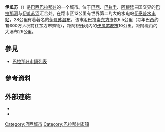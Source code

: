{{Unreferenced|time=2019-01-29T03:47:20+00:00}}
{{城市
|城市名称=伊瓜苏
|外文名称=Foz do Iguaçu
|代表图像=Parana Municip FozdoIguacu.svg
|市徽=Brasão de Armas do Município de Foz do Iguaçu.png
|市徽1=
|市旗=Bandeira FozIguacu.png
|市旗1=
|国家={{BRA}}
|区=巴拉那州|
|南北=|纬度=|纬分=|纬秒=
|东西=|经度=|经分=|经秒=
|海拔=173.6
|面积=617.71
|官方语言=[[葡萄牙语|葡萄牙语]]
|人口=319,189
|人口密度=504.0
|统计时间=
|建城时间=
|建城时名称=
|市长=
|时区=[[UTC-3|UTC-3]]
|夏令时区=[[UTC-2|UTC-2]]
|郵政編碼=
|電話編碼=
|地图档名=
|大小=
|网址=www.fozdoiguacu.pr.gov.br
}}

'''伊瓜苏'''（{{lang-pt|Foz do Iguaçu}}）是[[巴西|巴西]][[巴拉那州|巴拉那州]]的一个城市。位于[[巴西|巴西]]、[[巴拉圭|巴拉圭]]、[[阿根廷|阿根廷]]三国交界的[[巴拉那河|巴拉那河]]与[[伊瓜苏河|伊瓜苏河]]汇合处。在距市区12公里有世界第二的大的水电站[[伊泰普水电站|伊泰普水电站]]，28公里有着著名的[[伊瓜苏瀑布|伊瓜苏瀑布]]。该市距巴拉圭[[东方市_(巴拉圭)|东方市]]仅6.5公里（每年巴西约有600万人次前往东方市购物），距阿根廷境内的[[伊瓜苏港市|伊瓜苏港市]]10公里，距阿境内的大瀑布29公里。

{{climate chart
|[[伊瓜苏市|伊瓜苏市]]
|22|33|167
|21|32|156
|21|31|135
|18|28|146
|15|25|184
|12|24|148
|11|24|100
|13|25|105
|15|27|150
|18|29|227
|20|31|147
|21|32|162
|source=SIMEPAR
|float=left
|clear=left
}}

== 參見 ==
{{Portal|巴西}}
* [[巴拉那州市鎮列表|巴拉那州市鎮列表]]

== 參考資料 ==
{{reflist}}

==外部連結==
* {{osmrelation-inline}}
* {{commonscat-inline|Foz do Iguaçu}}

{{Brazil-geo-stub}}
{{巴拉那州市鎮}}
[[Category:巴西城市|Category:巴西城市]]
[[Category:巴拉那州市镇|Category:巴拉那州市镇]]